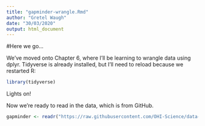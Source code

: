 ```yaml
---
title: "gapminder-wrangle.Rmd"
author: "Gretel Waugh"
date: "30/03/2020"
output: html_document
---
```

#Here we go...

We've moved onto Chapter 6, where I'll be learning to wrangle data using dplyr. Tidyverse is already installed, but I'll need to reload because we restarted R:

```r

library(tidyverse)
```

Lights on!

Now we're ready to read in the data, which is from GitHub. 

```r
gapminder <- readr("https://raw.githubusercontent.com/OHI-Science/data-science-training/master/data/gapminder.csv")
```
